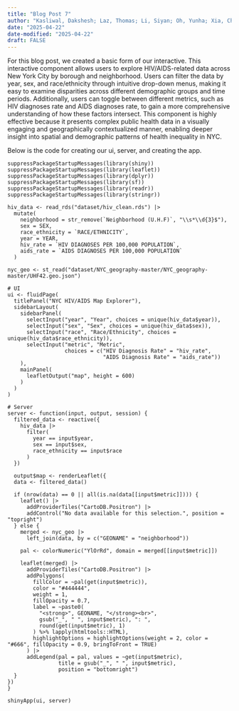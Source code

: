 ```yaml
---
title: "Blog Post 7"
author: "Kasliwal, Dakshesh; Laz, Thomas; Li, Siyan; Oh, Yunha; Xia, Chuancheng"
date: "2025-04-22"
date-modified: "2025-04-22"
draft: FALSE
---
```


For this blog post, we created a basic form of our interactive. This interactive component allows users to explore HIV/AIDS-related data across New York City by borough and neighborhood. Users can filter the data by year, sex, and race/ethnicity through intuitive drop-down menus, making it easy to examine disparities across different demographic groups and time periods. Additionally, users can toggle between different metrics, such as HIV diagnoses rate and AIDS diagnoses rate, to gain a more comprehensive understanding of how these factors intersect. This component is highly effective because it presents complex public health data in a visually engaging and geographically contextualized manner, enabling deeper insight into spatial and demographic patterns of health inequality in NYC.

Below is the code for creating our ui, server, and creating the app.

```shinylive-r
suppressPackageStartupMessages(library(shiny))
suppressPackageStartupMessages(library(leaflet))
suppressPackageStartupMessages(library(dplyr))
suppressPackageStartupMessages(library(sf))
suppressPackageStartupMessages(library(readr))
suppressPackageStartupMessages(library(stringr))

hiv_data <- read_rds("dataset/hiv_clean.rds") |>
  mutate(
    neighborhood = str_remove(`Neighborhood (U.H.F)`, "\\s*\\d{3}$"),
    sex = SEX,
    race_ethnicity = `RACE/ETHNICITY`,
    year = YEAR,
    hiv_rate = `HIV DIAGNOSES PER 100,000 POPULATION`,
    aids_rate = `AIDS DIAGNOSES PER 100,000 POPULATION`
  )

nyc_geo <- st_read("dataset/NYC_geography-master/NYC_geography-master/UHF42.geo.json")

# UI
ui <- fluidPage(
  titlePanel("NYC HIV/AIDS Map Explorer"),
  sidebarLayout(
    sidebarPanel(
      selectInput("year", "Year", choices = unique(hiv_data$year)),
      selectInput("sex", "Sex", choices = unique(hiv_data$sex)),
      selectInput("race", "Race/Ethnicity", choices = unique(hiv_data$race_ethnicity)),
      selectInput("metric", "Metric",
                  choices = c("HIV Diagnosis Rate" = "hiv_rate",
                              "AIDS Diagnosis Rate" = "aids_rate"))
    ),
    mainPanel(
      leafletOutput("map", height = 600)
    )
  )
)

# Server
server <- function(input, output, session) {
  filtered_data <- reactive({
    hiv_data |>
      filter(
        year == input$year,
        sex == input$sex,
        race_ethnicity == input$race
      )
  })

  output$map <- renderLeaflet({
  data <- filtered_data()
  
  if (nrow(data) == 0 || all(is.na(data[[input$metric]]))) {
    leaflet() |>
      addProviderTiles("CartoDB.Positron") |>
      addControl("No data available for this selection.", position = "topright")
  } else {
    merged <- nyc_geo |>
      left_join(data, by = c("GEONAME" = "neighborhood"))

    pal <- colorNumeric("YlOrRd", domain = merged[[input$metric]])

    leaflet(merged) |>
      addProviderTiles("CartoDB.Positron") |>
      addPolygons(
        fillColor = ~pal(get(input$metric)),
        color = "#444444",
        weight = 1,
        fillOpacity = 0.7,
        label = ~paste0(
          "<strong>", GEONAME, "</strong><br>",
          gsub("_", " ", input$metric), ": ",
          round(get(input$metric), 1)
        ) %>% lapply(htmltools::HTML),
        highlightOptions = highlightOptions(weight = 2, color = "#666", fillOpacity = 0.9, bringToFront = TRUE)
      ) |>
      addLegend(pal = pal, values = ~get(input$metric),
                title = gsub("_", " ", input$metric),
                position = "bottomright")
  }
})
}

shinyApp(ui, server)
```



